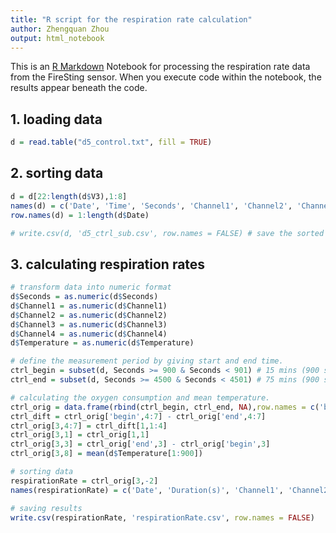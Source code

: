 ```yaml
---
title: "R script for the respiration rate calculation"
author: Zhengquan Zhou
output: html_notebook
---
```


This is an [R Markdown](http://rmarkdown.rstudio.com) Notebook for processing the respiration rate data from the FireSting sensor. When you execute code within the notebook, the results appear beneath the code. 

## 1. loading data
```r
d = read.table("d5_control.txt", fill = TRUE)

```

## 2. sorting data
```r
d = d[22:length(d$V3),1:8]
names(d) = c('Date', 'Time', 'Seconds', 'Channel1', 'Channel2', 'Channel3' , 'Channel4', 'Temperature')
row.names(d) = 1:length(d$Date)

# write.csv(d, 'd5_ctrl_sub.csv', row.names = FALSE) # save the sorted file in case you need it.

```

## 3. calculating respiration rates
```r
# transform data into numeric format
d$Seconds = as.numeric(d$Seconds)
d$Channel1 = as.numeric(d$Channel1)
d$Channel2 = as.numeric(d$Channel2)
d$Channel3 = as.numeric(d$Channel3)
d$Channel4 = as.numeric(d$Channel4)
d$Temperature = as.numeric(d$Temperature)

# define the measurement period by giving start and end time.
ctrl_begin = subset(d, Seconds >= 900 & Seconds < 901) # 15 mins (900 seconds).
ctrl_end = subset(d, Seconds >= 4500 & Seconds < 4501) # 75 mins (900 seconds); 75-15 = 60 mins.

# calculating the oxygen consumption and mean temperature.
ctrl_orig = data.frame(rbind(ctrl_begin, ctrl_end, NA),row.names = c('begin','end', 'dm'), stringsAsFactors = F)
ctrl_dift = ctrl_orig['begin',4:7] - ctrl_orig['end',4:7]
ctrl_orig[3,4:7] = ctrl_dift[1,1:4]
ctrl_orig[3,1] = ctrl_orig[1,1]
ctrl_orig[3,3] = ctrl_orig['end',3] - ctrl_orig['begin',3]
ctrl_orig[3,8] = mean(d$Temperature[1:900])

# sorting data
respirationRate = ctrl_orig[3,-2]
names(respirationRate) = c('Date', 'Duration(s)', 'Channel1', 'Channel2', 'Channel3' , 'Channel4', 'Mean temperature')

# saving results
write.csv(respirationRate, 'respirationRate.csv', row.names = FALSE)

```

